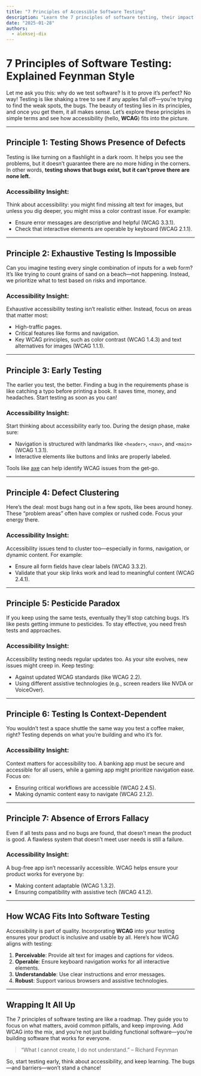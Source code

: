 ```yaml
---
title: "7 Principles of Accessible Software Testing"
description: "Learn the 7 principles of software testing, their impact on accessibility, and how WCAG ensures inclusive, user-friendly applications."
date: "2025-01-28"
authors:
  - aleksej-dix
---
```


# 7 Principles of Software Testing: Explained Feynman Style

Let me ask you this: why do we test software? Is it to prove it’s perfect? No way! Testing is like shaking a tree to see if any apples fall off—you’re trying to find the weak spots, the bugs. The beauty of testing lies in its principles, and once you get them, it all makes sense. Let’s explore these principles in simple terms and see how accessibility (hello, **WCAG**) fits into the picture.

---

## Principle 1: Testing Shows Presence of Defects

Testing is like turning on a flashlight in a dark room. It helps you see the problems, but it doesn’t guarantee there are no more hiding in the corners. In other words, **testing shows that bugs exist, but it can’t prove there are none left.**

### Accessibility Insight:
Think about accessibility: you might find missing alt text for images, but unless you dig deeper, you might miss a color contrast issue. For example:
- Ensure error messages are descriptive and helpful (WCAG 3.3.1).
- Check that interactive elements are operable by keyboard (WCAG 2.1.1).

---

## Principle 2: Exhaustive Testing Is Impossible

Can you imagine testing every single combination of inputs for a web form? It’s like trying to count grains of sand on a beach—not happening. Instead, we prioritize what to test based on risks and importance.

### Accessibility Insight:
Exhaustive accessibility testing isn’t realistic either. Instead, focus on areas that matter most:
- High-traffic pages.
- Critical features like forms and navigation.
- Key WCAG principles, such as color contrast (WCAG 1.4.3) and text alternatives for images (WCAG 1.1.1).

---

## Principle 3: Early Testing

The earlier you test, the better. Finding a bug in the requirements phase is like catching a typo before printing a book. It saves time, money, and headaches. Start testing as soon as you can!

### Accessibility Insight:
Start thinking about accessibility early too. During the design phase, make sure:
- Navigation is structured with landmarks like `<header>`, `<nav>`, and `<main>` (WCAG 1.3.1).
- Interactive elements like buttons and links are properly labeled.

Tools like [axe](https://www.deque.com/axe/) can help identify WCAG issues from the get-go.

---

## Principle 4: Defect Clustering

Here’s the deal: most bugs hang out in a few spots, like bees around honey. These “problem areas” often have complex or rushed code. Focus your energy there.

### Accessibility Insight:
Accessibility issues tend to cluster too—especially in forms, navigation, or dynamic content. For example:
- Ensure all form fields have clear labels (WCAG 3.3.2).
- Validate that your skip links work and lead to meaningful content (WCAG 2.4.1).

---

## Principle 5: Pesticide Paradox

If you keep using the same tests, eventually they’ll stop catching bugs. It’s like pests getting immune to pesticides. To stay effective, you need fresh tests and approaches.

### Accessibility Insight:
Accessibility testing needs regular updates too. As your site evolves, new issues might creep in. Keep testing:
- Against updated WCAG standards (like WCAG 2.2).
- Using different assistive technologies (e.g., screen readers like NVDA or VoiceOver).

---

## Principle 6: Testing Is Context-Dependent

You wouldn’t test a space shuttle the same way you test a coffee maker, right? Testing depends on what you’re building and who it’s for.

### Accessibility Insight:
Context matters for accessibility too. A banking app must be secure and accessible for all users, while a gaming app might prioritize navigation ease. Focus on:
- Ensuring critical workflows are accessible (WCAG 2.4.5).
- Making dynamic content easy to navigate (WCAG 2.1.2).

---

## Principle 7: Absence of Errors Fallacy

Even if all tests pass and no bugs are found, that doesn’t mean the product is good. A flawless system that doesn’t meet user needs is still a failure.

### Accessibility Insight:
A bug-free app isn’t necessarily accessible. WCAG helps ensure your product works for everyone by:
- Making content adaptable (WCAG 1.3.2).
- Ensuring compatibility with assistive tech (WCAG 4.1.2).

---

## How WCAG Fits Into Software Testing

Accessibility is part of quality. Incorporating **WCAG** into your testing ensures your product is inclusive and usable by all. Here’s how WCAG aligns with testing:

1. **Perceivable**: Provide alt text for images and captions for videos.
2. **Operable**: Ensure keyboard navigation works for all interactive elements.
3. **Understandable**: Use clear instructions and error messages.
4. **Robust**: Support various browsers and assistive technologies.

---

## Wrapping It All Up

The 7 principles of software testing are like a roadmap. They guide you to focus on what matters, avoid common pitfalls, and keep improving. Add WCAG into the mix, and you’re not just building functional software—you’re building software that works for everyone.

> “What I cannot create, I do not understand.” – Richard Feynman

So, start testing early, think about accessibility, and keep learning. The bugs—and barriers—won’t stand a chance!
